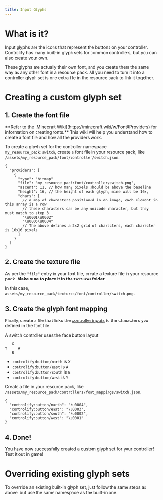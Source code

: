 ```yaml
---
title: Input Glyphs
---
```


# What is it?

Input glyphs are the icons that represent the buttons on your controller.
Controlify has many built-in glyph sets for common controllers, but you can also create your own.

<div className={"flex flex-row justify-center flex-wrap max-w-full md:flex-col"}>
    <Asset className={"rounded-sm"} width={1020 / 2} location="images:options-button-with-glyph" />
</div>

These glyphs are actually their own font, and you create them the same way as any other font in a resource pack.
All you need to turn it into a controller glyph set is one extra file in the resource pack to link it together.

# Creating a custom glyph set

## 1. Create the font file

<Callout>
    **Refer to the [Minecraft Wiki](https://minecraft.wiki/w/Font#Providers) for information on creating fonts.**
    This wiki will help you understand how to create a font file and how all the providers work.
</Callout>

To create a glpyh set for the controller namespace `my_resource_pack:switch`,
create a font file in your resource pack, like `/assets/my_resource_pack/font/controller/switch.json`.

```json5
{
  "providers": [
    {
      "type": "bitmap",
      "file": "my_resource_pack:font/controller/switch.png",
      "ascent": 11, // how many pixels should be above the baseline
      "height": 16, // the height of each glyph, mine will be 16x,
      "chars": [
        // a map of characters positioned in an image, each element in this array is a row
        // these characters can be any unicode character, but they must match to step 3
        "\u0001\u0002",
        "\u0003\u0004"
        // The above defines a 2x2 grid of characters, each character is 16x16 pixels
      ]
    }
  ]
}
```

## 2. Create the texture file

As per the `"file"` entry in your font file, create a texture file in your resource pack.
**Make sure to place it in the `textures` folder.**

In this case, `assets/my_resource_pack/textures/font/controller/switch.png`.

<div className={"flex flex-row justify-center flex-wrap max-w-full md:flex-col"}>
    <Asset className={"rounded-sm"} width={1020 / 2} location="images:button-glyph-atlas" />
</div>

## 3. Create the glyph font mapping

Finally, create a file that links the [controller inputs](../reference/builtin-inputs) to the characters you
defined in the font file.

A switch controller uses the face button layout
```
   X
Y     A
   B
```
- `controlify:button/north` is `X`
- `controlify:button/east` is `A`
- `controlify:button/south` is `B`
- `controlify:button/west` is `Y`

Create a file in your resource pack, like `/assets/my_resource_pack/controllers/font_mappings/switch.json`.
```json5
{
  "controlify:button/north": "\u0004",
  "controlify:button/east": "\u0003",
  "controlify:button/south": "\u0002",
  "controlify:button/west": "\u0001"
}
```

## 4. Done!

You have now successfully created a custom glyph set for your controller! Test it out in game!

# Overriding existing glyph sets

To override an existing built-in glyph set, just follow the same steps as above, but use the same namespace as the built-in one.
